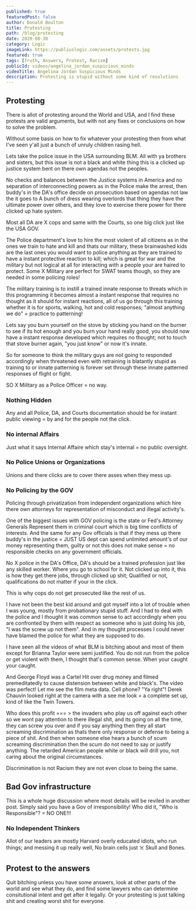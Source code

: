 ```yaml
---
published: true
featuredPost: false
author: Donald Boulton
title: Protesting
path: /blog/protesting
date: 2020-08-30
category: Logic
imageLink: https://publiuslogic.com/assets/protests.jpg
featured: true
tags: [Truth, Answers, Protest, Racism]
publicId: videos/angelina_jordan_suspicious_minds
videoTitle: Angelina Jordan Suspicious Minds
description: Protesting is stupid without some kind of resolutions
---
```


## Protesting

There is allot of protesting around the World and USA, and I find these protests are valid arguments, but with not any fixes or conclusions on how to solve the problem.

Without some basis on how to fix whatever your protesting then from what I've seen y'all just a bunch of unruly children rasing hell.

Lets take the police issue in the USA surrounding BLM. All with ya brothers and sisters, but this issue is not a black and white thing this is a clicked up justice system bent on there own agendas not the peoples.

No checks and balances between the Justice systems in America and no separation of interconnecting powers as in the Police make the arrest, then buddy's in the DA's office decide on prosecution based on agendas not law the it goes to A bunch of dress wearing overlords that thing they have the ultimate power over others, and they love to exercise there power for there clicked up hate system.

<Section>

Most all DA are X cops and same with the Courts, so one big click just like the USA GOV.

The Police department's love to hire the most violent of all citizens as in the ones we train to hate and kill and thats our military, these brainwashed kids are the last ones you would want to police anything as they are trained to have a instant protective reaction to kill; which is great for war and the military but not logical at all for interacting with a people your are haired to protect. Some X Military are perfect for SWAT teams though, so they are needed in some policing roles!

The military training is to instill a trained innate response to threats which in this programming it becomes almost a instant response that requires no thought as it should for instant reactions, all of us go through this training whether it is for sports, walking, hot and cold responses; "almost anything we do" = practice to patterning!

Lets say you burn yourself on the stove by sticking you hand on the burner to see if its hot enough and you burn your hand really good, you should now have a instant response developed which requires no thought; not to touch that stove burner again, "you just know" or now it's innate.

So for someone to think the military guys are not going to responded accordingly when threatened even with retraining is blatantly stupid as training to or innate patterning is forever set through these innate patterned responses of flight or fight.

SO X Military as a Police Officer = no way.

</Section>

### Nothing Hidden

<Section>

Any and all Police, DA, and Courts documentation should be for instant public viewing = by and for the people not the click.

</Section>

### No internal Affairs

<Section>

Just what it says Internal Affaire which stay's internal = no public oversight.

</Section>

### No Police Unions or Organizations

<Section>

Unions and there clicks are to cover there asses when they mess up.

</Section>

### No Policing by the GOV

<Section>

Policing through privatization from independent organizations which hire there own attorneys for representation of misconduct and illegal activity's.

One of the biggest issues with GOV policing is the state or Fed's Attorney Generals Represent them in criminal court which is big time conflicts of interests. And the same for any Gov officials is that if they mess up there buddy's in the justice = JUST US dept can spend unlimited amount's of our money representing them, guilty or not this does not make sense = no responsible checks on any government officials.

No X police in the DA's Office, DA's should be a trained profession just like any skilled worker. Where you go to school for it. Not clicked up into it, this is how they get there jobs, through clicked up shit; Qualified or not, qualifications do not matter if your in the click.

This is why cops do not get prosecuted like the rest of us.

I have not been the best kid around and got myself into a lot of trouble when I was young, mostly from probationary stupid stuff. And I had to deal with the police and I thought it was common sense to act accordingly when you are confronted by them with respect as someone who is just doing his job, "I was the screw up not them". And in my thought processes I could never have blamed the police for what they are supposed to do.

I have seen all the videos of what BLM is bitching about and most of them except for Brianna Taylor were semi justified. You do not run from the police or get violent with them, I thought that's common sense. When your caught your caught.

</Section>

<Section>

And George Floyd was a Cartel Hit over drug money and filmed premeditatedly to cause distension between white and black's. The video was perfect! Let me see the film meta data. Cell phone? "Ya right"! Derek Chauvin looked right at the camera with a see me look = a complete set up, kind of like the Twin Towers.

Who does this profit === > the invaders who play us off against each other so we wont pay attention to there illegal shit, and its going on all the time, they can screw you over and if you say anything then they all start screaming discrimination as thats there only response or defense to being a piece of shit. And then when someone else hears a bunch of scum screaming discrimination then the scum do not need to say or justify anything. The retarded American people white or black will drill you, not caring about the original circumstances.

Discrimination is not Racism they are not even close to being the same.

</Section>

## Bad Gov infrastructure

<Section>

This is a whole huge discussion where most details will be reviled in another post. Simply said you have a Gov of
irresponsibility! Who did it, "Who is Responsible"? = NO ONE!!!

</Section>

### No Independent Thinkers

<Section>

Allot of our leaders are mostly Harvard overly educated idiots, who run things; and messing it up really well, No
brain cells just ☠️ Skull and Bones.

</Section>

## Protest to the answers

<Section>

Quit bitching unless you have some answers, look at other parts of the world and see what they do, and find some
lawyers who can determine consitutional intent and get after it legally. Or your protesting is just talking shit and
creating worst shit for everyone.

</Section>

<WavyHr className="mt-1 mb-1 text-wine-300" />
